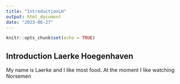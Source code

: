 ```yaml
---
title: "IntroductionLH"
output: html_document
date: "2023-06-27"
---
```


```r
knitr::opts_chunk$set(echo = TRUE)
```

## Introduction Laerke Hoegenhaven


My name is Laerke and I like most food. At the moment I like watching Norsemen